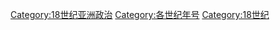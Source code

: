 [[Category:18世纪亚洲政治|Category:18世纪亚洲政治]]
[[Category:各世纪年号|Category:各世纪年号]]
[[Category:18世纪|Category:18世纪]]